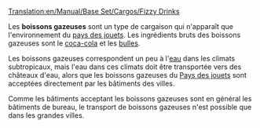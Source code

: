 [[Translation:en/Manual/Base Set/Cargos/Fizzy Drinks]]

{{fr/Cargaison|nom=Boisson gazeuse
|image=en/FizzyDrinks.png
|produit=[[fr/Manual/Base Set/Industries/Usine de boisson gazeuse|Usine de boissons gazeuses]]
|accepté=[[fr/Manual/Ville|Ville]]
}}

Les '''boissons gazeuses''' sont un type de cargaison qui n'apparaît que l'environnement du [[fr/Manual/Climat#pays-des-jouets|pays des jouets]]. Les ingrédients bruts des boissons gazeuses sont le [[fr/Coca-cola|coca-cola]] et les [[fr/Bulle|bulles]].

Les boissons gazeuses correspondent un peu à l'[[fr/Manual/Base Set/Cargos/Eau|eau]] dans les climats subtropicaux, mais l'eau dans ces climats doit être transportée vers des châteaux d'eau, alors que les boissons gazeuses du [[fr/Manual/Climat#pays-des-jouets|Pays des jouets]] sont acceptées directement par les bâtiments des villes.

Comme les bâtiments acceptant les boissons gazeuses sont en général les bâtiments de bureau, le transport de boissons gazeuses n'est possible que dans les grandes villes.
